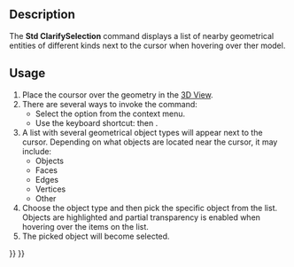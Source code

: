 <languages/>
<translate>

{{Docnav
|[[Std_Measure|Measure]]
|[[Std_UnitsCalculator|UnitsCalculator]]
|[[Std_Tools_Menu|Std Tools Menu]]
|IconL=Std_Measure.svg
|IconR=Std_UnitsCalculator.svg
|IconC=Freecad.svg
}}

{{GuiCommand
|Name=Std ClarifySelection
|MenuLocation=Tools → Clarify Selection
|Workbenches=All
|Version=1.1
|SeeAlso=
}}

==Description==

The '''Std ClarifySelection''' command displays a list of nearby geometrical entities of different kinds next to the cursor when hovering over ther model.

==Usage==

# Place the coursor over the geometry in the [[3D_View|3D View]].
# There are several ways to invoke the command:
#* Select the {{MenuCommand|Clarify Selection}} option from the context menu.
#* Use the keyboard shortcut: {{KEY|G}} then {{KEY|G}}.
# A list with several geometrical object types will appear next to the cursor. Depending on what objects are located near the cursor, it may include:
#* Objects
#* Faces
#* Edges
#* Vertices
#* Other
# Choose the object type and then pick the specific object from the list. Objects are highlighted and partial transparency is enabled when hovering over the items on the list.
# The picked object will become selected.


{{Docnav
|[[Std_Measure|Measure]]
|[[Std_UnitsCalculator|UnitsCalculator]]
|[[Std_Tools_Menu|Std Tools Menu]]
|IconL=Std_Measure.svg
|IconR=Std_UnitsCalculator.svg
|IconC=Freecad.svg
}}

</translate>
{{Std_Base_navi{{#translation:}}}}
{{Userdocnavi{{#translation:}}}}